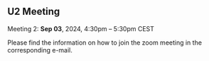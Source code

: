 ## U2 Meeting {.unnumbered}

Meeting 2: **Sep 03**, 2024, 4:30pm -- 5:30pm CEST

Please find the information on how to join the zoom meeting in the corresponding e-mail.
